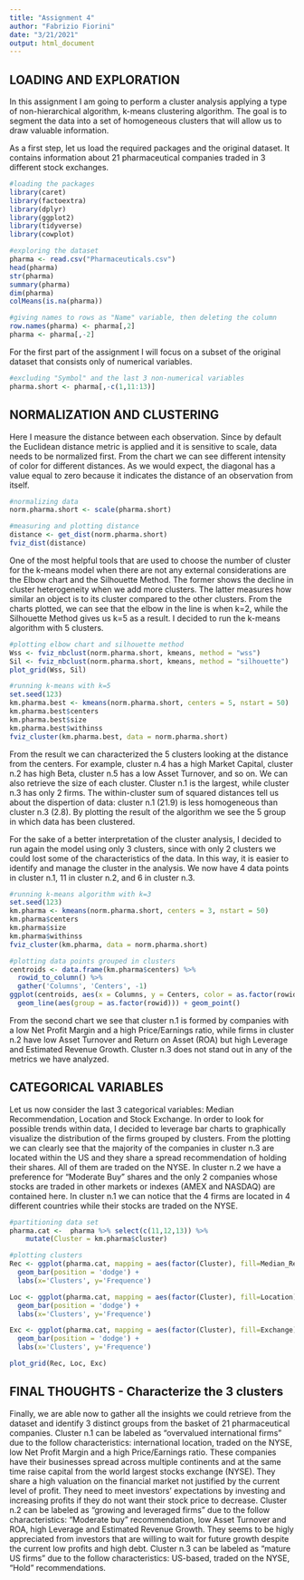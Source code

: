 ---
title: "Assignment 4"
author: "Fabrizio Fiorini"
date: "3/21/2021"
output: html_document
---


## LOADING AND EXPLORATION

In this assignment I am going to perform a cluster analysis applying a type of non-hierarchical algorithm, k-means clustering algorithm.
The goal is to segment the data into a set of homogeneous clusters that will allow us to draw valuable information.

As a first step, let us load the required packages and the original dataset. It contains information about 21 pharmaceutical companies traded in 3 different stock exchanges.

```{r results='hide'}
#loading the packages
library(caret)
library(factoextra)
library(dplyr)
library(ggplot2)
library(tidyverse)
library(cowplot)

#exploring the dataset
pharma <- read.csv("Pharmaceuticals.csv")
head(pharma)
str(pharma)
summary(pharma)
dim(pharma)
colMeans(is.na(pharma))

#giving names to rows as "Name" variable, then deleting the column
row.names(pharma) <- pharma[,2]
pharma <- pharma[,-2]
```

For the first part of the assignment I will focus on a subset of the original dataset that consists only of numerical variables.

```{r}
#excluding "Symbol" and the last 3 non-numerical variables
pharma.short <- pharma[,-c(1,11:13)]
```

## NORMALIZATION AND CLUSTERING

Here I measure the distance between each observation. Since by default the Euclidean distance metric is applied and it is sensitive to scale, data needs to be normalized first.
From the chart we can see different intensity of color for different distances. As we would expect, the diagonal has a value equal to zero because it indicates the distance of an observation from itself.

```{r}
#normalizing data
norm.pharma.short <- scale(pharma.short)

#measuring and plotting distance
distance <- get_dist(norm.pharma.short)
fviz_dist(distance)
```

One of the most helpful tools that are used to choose the number of cluster for the k-means model when there are not any external considerations are the Elbow chart and the Silhouette Method. The former shows the decline in cluster heterogeneity when we add more clusters. The latter measures how similar an object is to its cluster compared to the other clusters.
From the charts plotted, we can see that the elbow in the line is when k=2, while the Silhouette Method gives us k=5 as a result.
I decided to run the k-means algorithm with 5 clusters.

```{r}
#plotting elbow chart and silhouette method
Wss <- fviz_nbclust(norm.pharma.short, kmeans, method = "wss")
Sil <- fviz_nbclust(norm.pharma.short, kmeans, method = "silhouette")
plot_grid(Wss, Sil)

#running k-means with k=5
set.seed(123)
km.pharma.best <- kmeans(norm.pharma.short, centers = 5, nstart = 50)
km.pharma.best$centers
km.pharma.best$size
km.pharma.best$withinss
fviz_cluster(km.pharma.best, data = norm.pharma.short)
```

From the result we can characterized the 5 clusters looking at the distance from the centers. For example, cluster n.4 has a high Market Capital, cluster n.2 has high Beta, cluster n.5 has a low Asset Turnover, and so on.
We can also retrieve the size of each cluster. Cluster n.1 is the largest, while cluster n.3 has only 2 firms.
The within-cluster sum of squared distances tell us about the dispertion of data: cluster n.1 (21.9) is less homogeneous than cluster n.3 (2.8).
By plotting the result of the algorithm we see the 5 group in which data has been clustered.


For the sake of a better interpretation of the cluster analysis, I decided to run again the model using only 3 clusters, since with only 2 clusters we could lost some of the characteristics of the data.
In this way, it is easier to identify and manage the cluster in the analysis. We now have 4 data points in cluster n.1, 11 in cluster n.2, and 6 in cluster n.3.


```{r}
#running k-means algorithm with k=3
set.seed(123)
km.pharma <- kmeans(norm.pharma.short, centers = 3, nstart = 50)
km.pharma$centers
km.pharma$size
km.pharma$withinss
fviz_cluster(km.pharma, data = norm.pharma.short)
```

```{r echo=FALSE}
#plotting data points grouped in clusters
centroids <- data.frame(km.pharma$centers) %>% 
  rowid_to_column() %>% 
  gather('Columns', 'Centers', -1)
ggplot(centroids, aes(x = Columns, y = Centers, color = as.factor(rowid))) + 
  geom_line(aes(group = as.factor(rowid))) + geom_point()
```

From the second chart we see that cluster n.1 is formed by companies with a low Net Profit Margin and a high Price/Earnings ratio, while firms in cluster n.2 have low Asset Turnover and Return on Asset (ROA) but high Leverage and Estimated Revenue Growth. Cluster n.3 does not stand out in any of the metrics we have analyzed.

## CATEGORICAL VARIABLES

Let us now consider the last 3 categorical variables: Median Recommendation, Location and Stock Exchange.
In order to look for possible trends within data, I decided to leverage bar charts to graphically visualize the distribution of the firms grouped by clusters.
From the plotting we can clearly see that the majority of the companies in cluster n.3 are located within the US and they share a spread recommendation of holding their shares. All of them are traded on the NYSE. In cluster n.2 we have a preference for "Moderate Buy" shares and the only 2 companies whose stocks are traded in other markets or indexes (AMEX and NASDAQ) are contained here. In cluster n.1 we can notice that the 4 firms are located in 4 different countries while their stocks are traded on the NYSE.

```{r}
#partitioning data set
pharma.cat <-  pharma %>% select(c(11,12,13)) %>% 
    mutate(Cluster = km.pharma$cluster)
```

```{r echo=FALSE}
#plotting clusters
Rec <- ggplot(pharma.cat, mapping = aes(factor(Cluster), fill=Median_Recommendation)) +
  geom_bar(position = 'dodge') +
  labs(x='Clusters', y='Frequence')

Loc <- ggplot(pharma.cat, mapping = aes(factor(Cluster), fill=Location)) +
  geom_bar(position = 'dodge') + 
  labs(x='Clusters', y='Frequence')

Exc <- ggplot(pharma.cat, mapping = aes(factor(Cluster), fill=Exchange)) +
  geom_bar(position = 'dodge') + 
  labs(x='Clusters', y='Frequence')

plot_grid(Rec, Loc, Exc)
```


## FINAL THOUGHTS - Characterize the 3 clusters

Finally, we are able now to gather all the insights we could retrieve from the dataset and identify 3 distinct groups from the basket of 21 pharmaceutical companies.
Cluster n.1 can be labeled as "overvalued international firms" due to the follow characteristics: international location, traded on the NYSE, low Net Profit Margin and a high Price/Earnings ratio. These companies have their businesses spread across multiple continents and at the same time raise capital from the world largest stocks exchange (NYSE). They share a high valuation on the financial market not justified by the current level of profit. They need to meet investors' expectations by investing and increasing profits if they do not want their stock price to decrease.
Cluster n.2 can be labeled as "growing and leveraged firms" due to the follow characteristics: "Moderate buy" recommendation, low Asset Turnover and ROA, high Leverage and Estimated Revenue Growth. They seems to be higly appreciated from investors that are willing to wait for future growth despite the current low profits and high debt.
Cluster n.3 can be labeled as "mature US firms" due to the follow characteristics: US-based, traded on the NYSE, "Hold" recommendations.